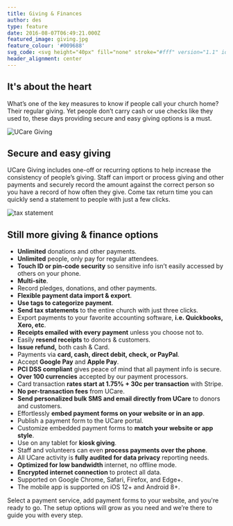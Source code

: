```yaml
---
title: Giving & Finances
author: des
type: feature
date: 2016-08-07T06:49:21.000Z
featured_image: giving.jpg
feature_colour: '#009688'
svg_code: <svg height="40px" fill="none" stroke="#fff" version="1.1" id="Layer_1" xmlns="http://www.w3.org/2000/svg" xmlns:xlink="http://www.w3.org/1999/xlink" x="0px" y="0px" viewBox="0 0 22 22.9" style="enable-background:new 0 0 22 22.9;" xml:space="preserve"><g id="Layer_2"><g id="Outline_Icons"> <path class="st0" d="M11,22.4c0,0,10.5-8.1,10.5-15.8S12.2-1.7,11,6C9.8-1.7,0.5-1.1,0.5,7.2S11,22.4,11,22.4z"/> </g></g></svg>
header_alignment: center
---
```


<style>{`
.pages .gatsby-resp-image-wrapper {
  box-shadow:none!important;
}
`}</style>

## It's about the heart

What’s one of the key measures to know if people call your church home? Their regular giving. Yet people don’t carry cash or use checks like they used to, these days providing secure and easy giving options is a must.

![UCare Giving](ucare-giving.png)

## Secure and easy giving

UCare Giving includes one-off or recurring options to help increase the consistency of people’s giving. Staff can import or process giving and other payments and securely record the amount against the correct person so you have a record of how often they give. Come tax return time you can quickly send a statement to people with just a few clicks.

![tax statement](statement.png)

## Still more giving & finance options

- **Unlimited** donations and other payments.
- **Unlimited** people, only pay for regular attendees.
- **Touch ID or pin-code security** so sensitive info isn’t easily accessed by others on your phone.
- **Multi-site**.
- Record pledges, donations, and other payments.
- **Flexible payment data import & export**.
- **Use tags to categorize payment**.
- **Send tax statements** to the entire church with just three clicks.
- Export payments to your favorite accounting software, **i.e. Quickbooks, Xero, etc**.
- **Receipts emailed with every payment** unless you choose not to.
- Easily **resend receipts** to donors & customers.
- **Issue refund,** both cash & Card.
- Payments via **card, cash, direct debit, check, or PayPal**.
- Accept **Google Pay** and **Apple Pay**.
- **PCI DSS compliant** gives peace of mind that all payment info is secure.
- **Over 100 currencies** accepted by our payment processors.
- Card transaction **rates start at 1.75% + 30c per transaction** with Stripe.
- **No per-transaction fees** from UCare.
- **Send personalized bulk SMS and email directly from UCare** to donors and customers.
- Effortlessly **embed payment forms on your website or in an app**.
- Publish a payment form to the UCare portal.
- Customize embedded payment forms to **match your website or app style**.
- Use on any tablet for **kiosk giving**.
- Staff and volunteers can even **process payments over the phone**.
- All UCare activity is **fully audited for data privacy** reporting needs.
- **Optimized for low bandwidth** internet, no offline mode.
- **Encrypted internet connection** to protect all data.
- Supported on Google Chrome, Safari, Firefox, and Edge+.
- The mobile app is supported on iOS 12+ and Android 8+.

<ThreeUp>
	Select a payment service, add payment forms to your website, and you're ready to go. The setup options will grow as you
	need and we’re there to guide you with every step.
</ThreeUp>
